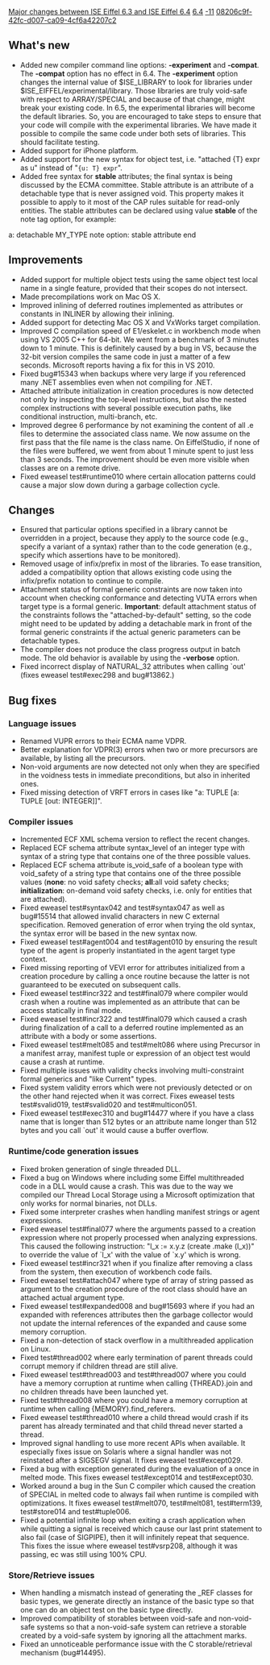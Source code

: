 [[Property:title|Major changes between ISE Eiffel 6.3 and ISE Eiffel 6.4]]
[[Property:link_title|6.4]]
[[Property:weight|-11]]
[[Property:uuid|08206c9f-42fc-d007-ca09-4cf6a42207c2]]
==What's new==
{{seealso|[[Differences between standard ECMA-367 and Eiffel Software implementation|Differences between standard ECMA-367 and Eiffel Software implementation]] }}
* Added new compiler command line options: '''-experiment''' and '''-compat'''. The '''-compat''' option has no effect in 6.4. The '''-experiment''' option changes the internal value of $ISE_LIBRARY to look for libraries under $ISE_EIFFEL/experimental/library. Those libraries are truly void-safe with respect to ARRAY/SPECIAL and because of that change, might break your existing code. In 6.5, the experimental libraries will become the default libraries. So, you are encouraged to take steps to ensure that your code will compile with the experimental libraries. We have made it possible to compile the same code under both sets of libraries. This should facilitate testing.
* Added support for iPhone platform.
* Added support for the new syntax for object test, i.e. "<eiffel>attached {T} expr as u</eiffel>" instead of "<code>{u: T} expr</code>".
* Added free syntax for '''stable''' attributes; the final syntax is being discussed by the ECMA committee. Stable attribute is an attribute of a detachable type that is never assigned void. This property makes it possible to apply to it most of the CAP rules suitable for read-only entities. The stable attributes can be declared using value '''stable''' of the <eiffel>note</eiffel> tag option, for example:<eiffel>
a: detachable MY_TYPE note option: stable attribute end
</eiffel>


==Improvements==
* Added support for multiple object tests using the same object test local name in a single feature, provided that their scopes do not intersect. 
* Made precompilations work on Mac OS X. 
* Improved inlining of deferred routines implemented as attributes or constants in INLINER by allowing their inlining.
* Added support for detecting Mac OS X and VxWorks target compilation. 
* Improved C compilation speed of E1/eskelet.c in workbench mode when using VS 2005 C++ for 64-bit. We went from a benchmark of 3 minutes down to 1 minute. This is definitely caused by a bug in VS, because the 32-bit version compiles the same code in just a matter of a few seconds. Microsoft reports having a fix for this in VS 2010.
* Fixed bug#15343 when backups where very large if you referenced many .NET assemblies even when not compiling for .NET. 
* Attached attribute initialization in creation procedures is now detected not only by inspecting the top-level instructions, but also the nested complex instructions with several possible execution paths, like conditional instruction, multi-branch, etc.
* Improved degree 6 performance by not examining the content of all .e files to determine the associated class name. We now assume on the first pass that the file name is the class name. On EiffelStudio, if none of the files were buffered, we went from about 1 minute spent to just less than 3 seconds. The improvement should be even more visible when classes are on a remote drive.
* Fixed eweasel test#runtime010 where certain allocation patterns could cause a major slow down during a garbage collection cycle.

==Changes==
* Ensured that particular options specified in a library cannot be overridden in a project, because they apply to the source code (e.g., specify a variant of a syntax) rather than to the code generation (e.g., specify which assertions have to be monitored). 
* Removed usage of infix/prefix in most of the libraries. To ease transition, added a compatibility option that allows existing code using the infix/prefix notation to continue to compile.
* Attachment status of formal generic constraints are now taken into account when checking conformance and detecting VUTA errors when target type is a formal generic. '''Important''': default attachment status of the constraints follows the "attached-by-default" setting, so the code might need to be updated by adding a detachable mark in front of the formal generic constraints if the actual generic parameters can be detachable types. 
* The compiler does not produce the class progress output in batch mode. The old behavior is available by using the '''-verbose''' option. 
* Fixed incorrect display of NATURAL_32 attributes when calling `out' (fixes eweasel test#exec298 and bug#13862.) 

==Bug fixes==

===Language issues===
* Renamed VUPR errors to their ECMA name VDPR. 
* Better explanation for VDPR(3) errors when two or more precursors are available, by listing all the precursors.
* Non-void arguments are now detected not only when they are specified in the voidness tests in immediate preconditions, but also in inherited ones. 
* Fixed missing detection of VRFT errors in cases like "<eiffel>a: TUPLE [a: TUPLE [out: INTEGER]]</eiffel>".

===Compiler issues===
* Incremented ECF XML schema version to reflect the recent changes.
* Replaced ECF schema attribute syntax_level of an integer type with syntax of a string type that contains one of the three possible values.
* Replaced ECF schema attribute is_void_safe of a boolean type with void_safety of a string type that contains one of the three possible values ('''none''': no void safety checks; '''all''':all void safety checks; '''initialization''': on-demand void safety checks, i.e. only for entities that are attached).
* Fixed eweasel test#syntax042 and test#syntax047 as well as bug#15514 that allowed invalid characters in new C external specification. Removed generation of error when trying the old syntax, the syntax error will be based in the new syntax now.
* Fixed eweasel test#agent004 and test#agent010 by ensuring the result type of the agent is properly instantiated in the agent target type context.
* Fixed missing reporting of VEVI error for attributes initialized from a creation procedure by calling a once routine because the latter is not guaranteed to be executed on subsequent calls. 
* Fixed eweasel test#incr322 and test#final079 where compiler would crash when a routine was implemented as an attribute that can be access statically in final mode. 
* Fixed eweasel test#incr322 and test#final079 which caused a crash during finalization of a call to a deferred routine implemented as an attribute with a body or some assertions. 
* Fixed eweasel test#melt085 and test#melt086 where using Precursor in a manifest array, manifest tuple or expression of an object test would cause a crash at runtime. 
* Fixed multiple issues with validity checks involving multi-constraint formal generics and "like Current" types.
* Fixed system validity errors which were not previously detected or on the other hand rejected when it was correct. Fixes eweasel tests test#svalid019, test#svalid020 and test#multicon051. 
* Fixed eweasel test#exec310 and bug#14477 where if you have a class name that is longer than 512 bytes or an attribute name longer than 512 bytes and you call `out' it would cause a buffer overflow.

===Runtime/code generation issues===
* Fixed broken generation of single threaded DLL. 
* Fixed a bug on Windows where including some Eiffel multithreaded code in a DLL would cause a crash. This was due to the way we compiled our Thread Local Storage using a Microsoft optimization that only works for normal binaries, not DLLs. 
* Fixed some interpreter crashes when handling manifest strings or agent expressions.
* Fixed eweasel test#final077 where the arguments passed to a creation expression where not properly processed when analyzing expressions. This caused the following instruction: "l_x := x.y.z (create .make (l_x))" to override the value of `l_x' with the value of `x.y' which is wrong. 
* Fixed eweasel test#incr321 when if you finalize after removing a class from the system, then execution of workbench code fails. 
* Fixed eweasel test#attach047 where type of array of string passed as argument to the creation procedure of the root class should have an attached actual argument type. 
* Fixed eweasel test#expanded008 and bug#15693 where if you had an expanded with references attributes then the garbage collector would not update the internal references of the expanded and cause some memory corruption. 
* Fixed a non-detection of stack overflow in a multithreaded application on Linux. 
* Fixed test#thread002 where early termination of parent threads could corrupt memory if children thread are still alive. 
* Fixed eweasel test#thread003 and test#thread007 where you could have a memory corruption at runtime when calling {THREAD}.join and no children threads have been launched yet.
* Fixed test#thread008 where you could have a memory corruption at runtime when calling {MEMORY}.find_referers.
* Fixed eweasel test#thread010 where a child thread would crash if its parent has already terminated and that child thread never started a thread. 
* Improved signal handling to use more recent APIs when available. It especially fixes issue on Solaris where a signal handler was not reinstated after a SIGSEGV signal. It fixes eweasel test#except029.
* Fixed a bug with exception generated during the evaluation of a once in melted mode. This fixes eweasel test#except014 and test#except030.
* Worked around a bug in the Sun C compiler which caused the creation of SPECIAL in melted code to always fail when runtime is compiled with optimizations. It fixes eweasel test#melt070, test#melt081, test#term139, test#store014 and test#tuple006.
* Fixed a potential infinite loop when exiting a crash application when while quitting a signal is received which cause our last print statement to also fail (case of SIGPIPE), then it will infinitely repeat that sequence. This fixes the issue where eweasel test#vsrp208, although it was passing, ec was still using 100% CPU. 

===Store/Retrieve issues===
* When handling a mismatch instead of generating the _REF classes for basic types, we generate directly an instance of the basic type so that one can do an object test on the basic type directly.
* Improved compatibility of storables between void-safe and non-void-safe systems so that a non-void-safe system can retrieve a storable created by a void-safe system by ignoring all the attachment marks. 
* Fixed an unnoticeable performance issue with the C storable/retrieval mechanism (bug#14495).


